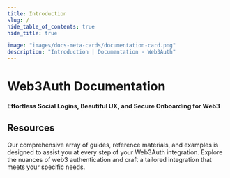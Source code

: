 ```yaml
---
title: Introduction
slug: /
hide_table_of_contents: true
hide_title: true

image: "images/docs-meta-cards/documentation-card.png"
description: "Introduction | Documentation - Web3Auth"
---
```



<SEO />

# Web3Auth Documentation

#### Effortless Social Logins, Beautiful UX, and Secure Onboarding for Web3

<ProductCards />

## Resources

Our comprehensive array of guides, reference materials, and examples is designed to assist you at
every step of your Web3Auth integration. Explore the nuances of web3 authentication and craft a
tailored integration that meets your specific needs.

<ResourcesCards />
